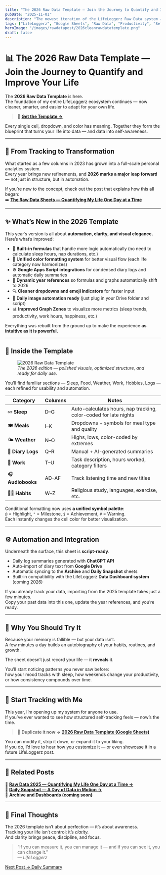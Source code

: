 ```yaml
---
title: "The 2026 Raw Data Template — Join the Journey to Quantify and Improve Your Life This Year"
pubDate: "2025-11-01"
description: "The newest iteration of the LifeLoggerz Raw Data system — refined, automated, and ready for anyone who wants to track their life in detail using Google Sheets."
tags: ["LifeLoggerz", "Google Sheets", "Raw Data", "Productivity", "Self-Improvement", "Template"]
heroImage: "/images/rawdatapost/2026cleanrawdatatemplate.png"
draft: false
---
```


# 📊 The 2026 Raw Data Template — Join the Journey to Quantify and Improve Your Life

The **2026 Raw Data Template** is here.  
The foundation of my entire LifeLoggerz ecosystem continues — now cleaner, smarter, and easier to adapt for your own life.

> 📄 [**Get the Template →**](https://docs.google.com/spreadsheets/d/1bSoK1QHIGkvxMBjmG478fghTF-sZX2KH99Wd-KS7WVI/edit?usp=sharing)

Every single cell, dropdown, and color has meaning. Together they form the blueprint that turns your life into data — and data into self-awareness.

---

## 🌱 From Tracking to Transformation

What started as a few columns in 2023 has grown into a full-scale personal analytics system.  
Every year brings new refinements, and **2026 marks a major leap forward** — not just in structure, but in automation.

If you’re new to the concept, check out the post that explains how this all began:  
➡️ [**The Raw Data Sheets — Quantifying My Life One Day at a Time**](https://lifeloggerz.com/blog/rawdatapost2025/)

---

## ✨ What’s New in the 2026 Template

This year’s version is all about **automation, clarity, and visual elegance.**  
Here’s what’s improved:

- 🧠 **Built-in formulas** that handle more logic automatically (no need to calculate sleep hours, nap durations, etc.)
- 🎨 **Unified color formatting system** for better visual flow (each life category now harmonizes)
- ⚙️ **Google Apps Script integrations** for condensed diary logs and automatic daily summaries  
- 🧾 **Dynamic year references** so formulas and graphs automatically shift to 2026  
- 🔍 **Cleaner dropdowns and emoji indicators** for faster input  
- 📅 **Daily image automation ready** (just plug in your Drive folder and script)
- 📊 **Improved Graph Zones** to visualize more metrics (sleep trends, productivity, work hours, happiness, etc.)

Everything was rebuilt from the ground up to make the experience **as intuitive as it is powerful.**

---

## 🧩 Inside the Template

<figure>
  <img src="/images/rawdatapost/2026-raw-data-sheet.png" alt="2026 Raw Data Template" />
  <figcaption><em>The 2026 edition — polished visuals, optimized structure, and ready for daily use.</em></figcaption>
</figure>

You’ll find familiar sections — Sleep, Food, Weather, Work, Hobbies, Logs — each refined for usability and automation.

| Category | Columns | Notes |
|-----------|----------|-------|
| 💤 **Sleep** | D–G | Auto-calculates hours, nap tracking, color-coded for late nights |
| 🍽 **Meals** | I–K | Dropdowns + symbols for meal type and quality |
| 🌤 **Weather** | N–O | Highs, lows, color-coded by extremes |
| 📔 **Diary Logs** | Q–R | Manual + AI-generated summaries |
| 💼 **Work** | T–U | Task description, hours worked, category filters |
| 🎧 **Audiobooks** | AD–AF | Track listening time and new titles |
| 🧘‍♂️ **Habits** | W–Z | Religious study, languages, exercise, etc. |

Conditional formatting now uses **a unified symbol palette**:  
`@` = Highlight, `"` = Milestone, `$` = Achievement, `#` = Warning.  
Each instantly changes the cell color for better visualization.

---

## ⚙️ Automation and Integration

Underneath the surface, this sheet is **script-ready**.

- Daily log summaries generated with **ChatGPT API**  
- Auto-import of diary text from **Google Drive**  
- Automatic syncing to the **Archive** and **Daily Snapshot** sheets  
- Built-in compatibility with the LifeLoggerz **Data Dashboard system** (coming 2026)

If you already track your data, importing from the 2025 template takes just a few minutes.  
Copy your past data into this one, update the year references, and you’re ready.

---

## 🧠 Why You Should Try It

Because your memory is fallible — but your data isn’t.  
A few minutes a day builds an autobiography of your habits, routines, and growth.

The sheet doesn’t just record your life — it **reveals** it.

You’ll start noticing patterns you never saw before:  
how your mood tracks with sleep, how weekends change your productivity, or how consistency compounds over time.

---

## 🚀 Start Tracking with Me

This year, I’m opening up my system for anyone to use.  
If you’ve ever wanted to see how structured self-tracking feels — now’s the time.

> 🧾 **Duplicate it now →** [**2026 Raw Data Template (Google Sheets)**](https://docs.google.com/spreadsheets/d/1bSoK1QHIGkvxMBjmG478fghTF-sZX2KH99Wd-KS7WVI/edit?usp=sharing)

You can modify it, strip it down, or expand it to your liking.  
If you do, I’d love to hear how you customize it — or even showcase it in a future LifeLoggerz post.

---

## 🧩 Related Posts

📘 [**Raw Data 2025 — Quantifying My Life One Day at a Time →**](https://lifeloggerz.com/blog/rawdatapost2025/)  
📗 [**Daily Snapshot — A Day of Data in Motion →**](https://lifeloggerz.com/blog/daily-snapshot)  
📙 [**Archive and Dashboards (coming soon)**](/blog/archive)

---

## 💬 Final Thoughts

The 2026 template isn’t about perfection — it’s about awareness.  
Tracking your life isn’t control; it’s *clarity.*  
And clarity brings peace, discipline, and focus.

> “If you can measure it, you can manage it — and if you can see it, you can change it.”  
> — *LifeLoggerz*

<div className="post-nav">
  <a className="btn-next" href="/blog/daily-snapshot" aria-label="Next Post: Daily Summary">Next Post → Daily Summary</a>
</div>
